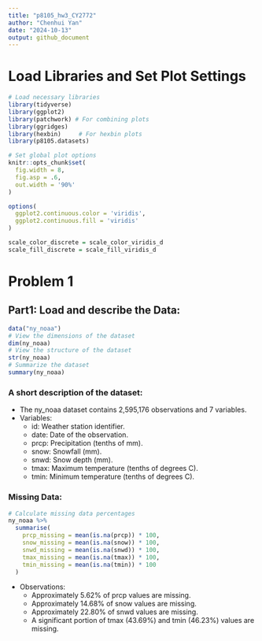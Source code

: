 ```yaml
---
title: "p8105_hw3_CY2772"
author: "Chenhui Yan"
date: "2024-10-13"
output: github_document
---
```

# Load Libraries and Set Plot Settings
```r
# Load necessary libraries
library(tidyverse)
library(ggplot2)
library(patchwork) # For combining plots
library(ggridges)
library(hexbin)     # For hexbin plots
library(p8105.datasets)

# Set global plot options
knitr::opts_chunk$set(
  fig.width = 8,
  fig.asp = .6,
  out.width = '90%'
)

options(
  ggplot2.continuous.color = 'viridis',
  ggplot2.continuous.fill = 'viridis'
)

scale_color_discrete = scale_color_viridis_d
scale_fill_discrete = scale_fill_viridis_d

```

# Problem 1
## Part1: Load and describe the Data:
```r
data("ny_noaa")
# View the dimensions of the dataset
dim(ny_noaa)
# View the structure of the dataset
str(ny_noaa)
# Summarize the dataset
summary(ny_noaa)
```
### A short description of the dataset:
* The ny_noaa dataset contains 2,595,176 observations and 7 variables.
* Variables:
  * id: Weather station identifier.
  * date: Date of the observation.
  * prcp: Precipitation (tenths of mm).
  * snow: Snowfall (mm).
  * snwd: Snow depth (mm).
  * tmax: Maximum temperature (tenths of degrees C).
  * tmin: Minimum temperature (tenths of degrees C).

### Missing Data:
```r
# Calculate missing data percentages
ny_noaa %>%
  summarise(
    prcp_missing = mean(is.na(prcp)) * 100,
    snow_missing = mean(is.na(snow)) * 100,
    snwd_missing = mean(is.na(snwd)) * 100,
    tmax_missing = mean(is.na(tmax)) * 100,
    tmin_missing = mean(is.na(tmin)) * 100
  )

```
* Observations:
  * Approximately 5.62% of prcp values are missing.
  * Approximately 14.68% of snow values are missing.
  * Approximately 22.80% of snwd values are missing.
  * A significant portion of tmax (43.69%) and tmin (46.23%) values are missing.



